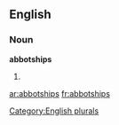 ==English==

===Noun===
'''abbotships'''

# {{plural of|[[abbotship]]}}

[[Category:English plurals]]

[[ar:abbotships]]
[[fr:abbotships]]